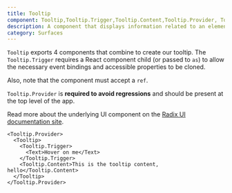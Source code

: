 ```yaml
---
title: Tooltip
component: Tooltip,Tooltip.Trigger,Tooltip.Content,Tooltip.Provider, Tooltip.Portal
description: A component that displays information related to an element when the element receives keyboard focus or the mouse hovers over it
category: Surfaces
---
```


`Tooltip` exports 4 components that combine to create our tooltip. The `Tooltip.Trigger` requires a React component child (or passed to `as`) to allow the necessary event bindings and accessible properties to be cloned.

Also, note that the component must accept a `ref`.

`Tooltip.Provider` is **required to avoid regressions** and should be present at the top level of the app. 

Read more about the underlying UI component on the [Radix UI documentation site](https://radix-ui.com/primitives/docs/components/tooltip).

```tsx preview
<Tooltip.Provider>
  <Tooltip>
    <Tooltip.Trigger>
      <Text>Hover on me</Text>
    </Tooltip.Trigger>
    <Tooltip.Content>This is the tooltip content, hello</Tooltip.Content>
  </Tooltip>
</Tooltip.Provider>
```

